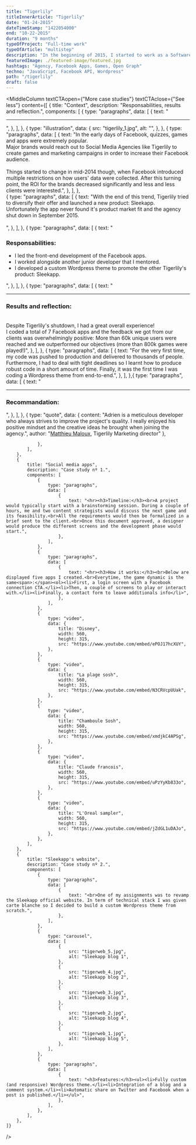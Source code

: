 ```yaml
---
title: "Tigerlily"
titleInnerArticle: "Tigerlily"
date: "01-24-2015"
dateTimeStamp: "1422054000"
end: "10-22-2015"
duration: "9 months"
typeOfProject: "Full-time work"
typeOfArticle: "multistep"
description: "In the beginning of 2015, I started to work as a Software Engineer in a social media agency, Tigerlily.<br><br>I was part of an ambitious team and had the chance to work for prestigious brands (such as Disney, Orange, Diesel, L'Oreal etc.).<br><br><b>Key outcomes:</b><ul><li>60k+ unique users reached.</li><li>800k+ games played.</li></ul>"
featuredImage: ./featured-image/featured.jpg
hashtags: "Agency, Facebook Apps, Games, Open Graph"
techno: "JavaScript, Facebook API, Wordpress"
path: "/tigerlily"
draft: false
---
```


<MiddleColumn
	textCTAopen={"More case studies"}
	textCTAclose={"See less"}
	content={[
		{
			title: "Context",
			description: "Responsabilities, results and reflection.",
			components: [
				{
					type: "paragraphs",
					data: [
						{
							text: "<hr>",
						},
					],
				},
				{
					type: "illustration",
					data: {
						src: "tigerlily_1.jpg",
						alt: "",
					},
				},
				{
					type: "paragraphs",
					data: [
						{
							text: "In the early days of Facebook, quizzes, games and apps were extremely popular.<br>Major brands would reach out to Social Media Agencies like Tigerlily to create games and marketing campaigns in order to increase their Facebook audience.<br><br>Things started to change in mid-2014 though, when Facebook introduced multiple restrictions on how users' data were collected. After this turning point, the ROI for the brands decreased significantly and less and less clients were interested.",
						},
					],
				},			
				{
					type: "paragraphs",
					data: [
						{
							text: "With the end of this trend, Tigerlily tried to diversify their offer and launched a new product: Sleekapp.<br>Unfortunately the app never found it's product market fit and the agency shut down in September 2015.<br><br>",
						},
					],
				},
				{
					type: "paragraphs",
					data: [
						{
							text: "<h3>Responsabilities:</h3><ul><li>I led the front-end development of the Facebook apps.</li><li>I worked alongside another junior developer that I mentored.</li><li>I developed a custom Wordpress theme to promote the other Tigerlily's product: Sleekapp.</li></ul>",
						},
					],
				},
				{
					type: "paragraphs",
					data: [
						{
							text: "<hr><h3>Results and reflection:</h3><br>Despite Tigerlily's shutdown, I had a great overall experience!<br>I coded a total of 7 Facebook apps and the feedback we got from our clients was overwhelmingly positive: More than 60k unique users were reached and we outperformed our objectives (more than 800k games were played!)",
						},
					],
				},
				{
					type: "paragraphs",
					data: [
						{
							text: "For the very first time, my code was pushed to production and delivered to thousands of people. Furthermore, I had to deal with tight deadlines so I learnt how to produce robust code in a short amount of time. Finally, it was the first time I was coding a Wordpress theme from end-to-end.",
						},
					],
				},{
					type: "paragraphs",
					data: [
						{
							text: "<hr><h3>Recommandation:</h3>",
						},
					],
				},
				{
					type: "quote",
					data: {
						content: "Adrien is a meticulous developer who always strives to improve the project's quality. I really enjoyed his positive mindset and the creative ideas he brought when joining the agency.",
						author: "<a href='https://www.linkedin.com/in/matthieumaloux/' target='_blank'>Matthieu Maloux</a>, Tigerlily Marketing director"
					},
					
				},
			],
		},
		{
			title: "Social media apps",
			description: "Case study nº 1.",
			components: [
				{
					type: "paragraphs",
					data: [
						{
							text: "<hr><h3>Timeline:</h3><br>A project would typically start with a brainstorming session. During a couple of hours, me and two content strategists would discuss the next game and its feasibility.<br>All the requirements would then be formalized in a brief sent to the client.<br>Once this document approved, a designer would produce the different screens and the development phase would start.",
						},
					],
				},
				{
					type: "paragraphs",
					data: [
						{
							text: "<hr><h3>How it works:</h3><br>Below are displayed five apps I created.<br>Everytime, the game dynamic is the same<span>:</span><ol><li>First, a login screen with a Facebook connection CTA.</li><li>Then, a couple of screens to play or interact with.</li><li>Finally, a contact form to leave additionals info</li>",
						},
					],
				},
				{
					type: "video",
					data: {
						title: "Disney",
						width: 560,
						height: 315,
						src: "https://www.youtube.com/embed/ePOJ17hcXUY",
					},
				},
				{
					type: "video",
					data: {
						title: "La plage sosh",
						width: 560,
						height: 315,
						src: "https://www.youtube.com/embed/N3CRVcpUUak",
					},
				},
				{
					type: "video",
					data: {
						title: "Chamboule Sosh",
						width: 560,
						height: 315,
						src: "https://www.youtube.com/embed/xmdjkC4APSg",
					},
				},
				{
					type: "video",
					data: {
						title: "Claude francois",
						width: 560,
						height: 315,
						src: "https://www.youtube.com/embed/uPzYyKb833o",
					},
				},
				{
					type: "video",
					data: {
						title: "L'Oreal sampler",
						width: 560,
						height: 315,
						src: "https://www.youtube.com/embed/jZdGL1uDAJo",
					},
				},
			],
		},
		{
			title: "Sleekapp's website",
			description: "Case study nº 2.",
			components: [
				{
					type: "paragraphs",
					data: [
						{
							text: "<br>One of my assignments was to revamp the Sleekapp official website. In term of technical stack I was given carte blanche so I decided to build a custom Wordpress theme from scratch.",
						},
					],
				},
				{
					type: "carousel",
					data: [
						{
							src: "tigerweb_5.jpg",
							alt: "Sleekapp blog 1",
						},
						{
							src: "tigerweb_4.jpg",
							alt: "Sleekapp blog 2",
						},
						{
							src: "tigerweb_3.jpg",
							alt: "Sleekapp blog 3",
						},
						{
							src: "tigerweb_2.jpg",
							alt: "Sleekapp blog 4",
						},
						{
							src: "tigerweb_1.jpg",
							alt: "Sleekapp blog 5",
						},
					],
				},
				{
					type: "paragraphs",
					data: [
						{
							text: "<h3>Features:</h3><ul><li>Fully custom (and responsive) Wordpress theme.</li><li>Integration of a blog and a comment system.</li><li>Automatic share on Twitter and Facebook when a post is published.</li></ul>",
						},
					],
				},
			],
		},
	]}
/>
